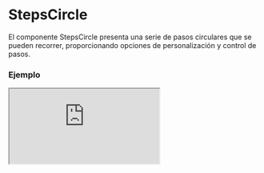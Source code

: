 # StepsCircle

El componente StepsCircle presenta una serie de pasos circulares que se pueden recorrer, proporcionando opciones de personalización y control de pasos.


### Ejemplo

<Iframe
  minHeightIframe="30dvh"
  src="https://fenextjs-component-storybook.vercel.app/iframe.html?args=&id=stepscircle-stepscircle--index&viewMode=story"
/>

### Importacion

Para importar el componente StepsCircle, se puede hacer desde fenextjs

```tsx copy
import { StepsCircle } from "fenextjs";
```

### Parametros

| Parametro   | Tipo                   | Requerido | Default   | Descripcion                                                              |
| ----------- | ---------------------- | --------- | --------- | ------------------------------------------------------------------------ |
| className   | string                 | no        | ""        | Clase CSS para el contenedor del componente.                             |
| items       | StepsCircleItemProps[] | no        | []        | Lista de elementos de paso con contenido y funciones de clic opcionales. |
| defaultStep | number                 | no        | undefined | El paso que se mostrará inicialmente.                                    |
| valueStep   | number                 | no        | undefined | Paso actual cuando se controla externamente.                             |
| disabled    | boolean                | no        | false     | Deshabilita la interacción con el componente.                            |

### StepsCircleItemProps

Los items de step tienen su propios parametros:

| Parametro | Tipo      | Descripción                            |
| --------- | --------- | -------------------------------------- |
| children  | ReactNode | Contenido del elemento.                |
| onClick   | function  | Funcion al hacer click en el elemento. |

### Storybook

Para ver el storybook del componente lo puede hacer con este [link](https://fenextjs-component-storybook.vercel.app/?path=/story/stepscircle-stepscircle--index)

### Usos

- Ejemplo básico

```tsx copy
<StepsCircle
  items={[{ children: <div>Paso 1</div> }, { children: <div>Paso 2</div> }]}
/>
```

- Con paso predeterminado

```tsx copy
<StepsCircle
  items={[{ children: <div>Inicio</div> }, { children: <div>Fin</div> }]}
  defaultStep={0}
/>
```

- Ejemplo con deshabilitación

```tsx copy
<StepsCircle
  disabled={true}
  items={[{ children: <div>Paso deshabilitado</div> }]}
/>
```
